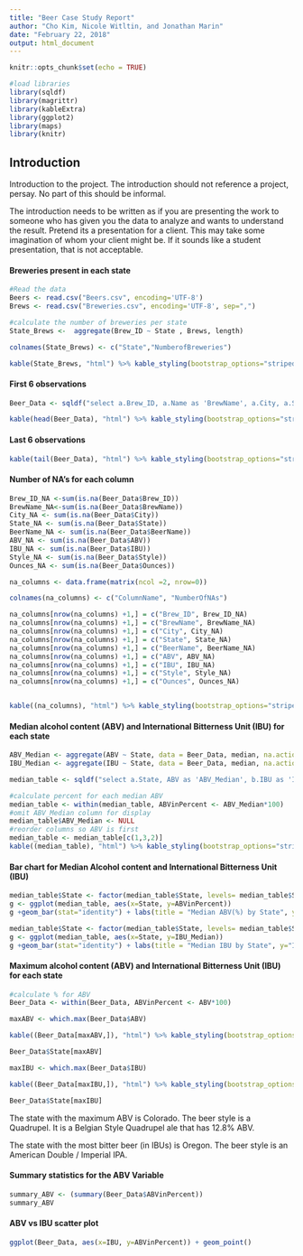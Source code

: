 ```yaml
---
title: "Beer Case Study Report"
author: "Cho Kim, Nicole Witltin, and Jonathan Marin"
date: "February 22, 2018"
output: html_document
---
```


```r
knitr::opts_chunk$set(echo = TRUE)

#load libraries
library(sqldf)
library(magrittr)
library(kableExtra)
library(ggplot2)
library(maps)
library(knitr)
```

## Introduction

Introduction to the project. The introduction should not reference a project, persay. No
part of this should be informal.

The introduction needs to be written as if you are presenting the work to someone who
has given you the data to analyze and wants to understand the result. Pretend its a
presentation for a client. This may take some imagination of whom your client might be.
If it sounds like a student presentation, that is not acceptable.


#### Breweries present in each state

```r
#Read the data
Beers <- read.csv("Beers.csv", encoding='UTF-8')
Brews <- read.csv("Breweries.csv", encoding='UTF-8', sep=",")

#calculate the number of breweries per state
State_Brews <-  aggregate(Brew_ID ~ State , Brews, length)

colnames(State_Brews) <- c("State","NumberofBreweries")

kable(State_Brews, "html") %>% kable_styling(bootstrap_options="striped", full_width = F, font_size = 14)

```

#### First 6 observations 

```r

Beer_Data <- sqldf("select a.Brew_ID, a.Name as 'BrewName', a.City, a.State, b.Name as 'BeerName', b.ABV, b.IBU, b.Style, b.Ounces from Brews a join Beers b on a.Brew_ID = b.Brewery_id")

kable(head(Beer_Data), "html") %>% kable_styling(bootstrap_options="striped", full_width = F, font_size = 14)

```

#### Last 6 observations 

```r

kable(tail(Beer_Data), "html") %>% kable_styling(bootstrap_options="striped", full_width = F, font_size = 14)

```

#### Number of NA's for each column

```r

Brew_ID_NA <-sum(is.na(Beer_Data$Brew_ID))
BrewName_NA<-sum(is.na(Beer_Data$BrewName))
City_NA <- sum(is.na(Beer_Data$City))
State_NA <- sum(is.na(Beer_Data$State))
BeerName_NA <- sum(is.na(Beer_Data$BeerName))
ABV_NA <- sum(is.na(Beer_Data$ABV))
IBU_NA <- sum(is.na(Beer_Data$IBU))
Style_NA <- sum(is.na(Beer_Data$Style))
Ounces_NA <- sum(is.na(Beer_Data$Ounces))

na_columns <- data.frame(matrix(ncol =2, nrow=0))

colnames(na_columns) <- c("ColumnName", "NumberOfNAs")

na_columns[nrow(na_columns) +1,] = c("Brew_ID", Brew_ID_NA)
na_columns[nrow(na_columns) +1,] = c("BrewName", BrewName_NA)
na_columns[nrow(na_columns) +1,] = c("City", City_NA)
na_columns[nrow(na_columns) +1,] = c("State", State_NA)
na_columns[nrow(na_columns) +1,] = c("BeerName", BeerName_NA)
na_columns[nrow(na_columns) +1,] = c("ABV", ABV_NA)
na_columns[nrow(na_columns) +1,] = c("IBU", IBU_NA)
na_columns[nrow(na_columns) +1,] = c("Style", Style_NA)
na_columns[nrow(na_columns) +1,] = c("Ounces", Ounces_NA)


kable((na_columns), "html") %>% kable_styling(bootstrap_options="striped", full_width = F, font_size = 14)

```

#### Median alcohol content (ABV) and International Bitterness Unit (IBU) for each state
```r

ABV_Median <- aggregate(ABV ~ State, data = Beer_Data, median, na.action = na.omit)
IBU_Median <- aggregate(IBU ~ State, data = Beer_Data, median, na.action = na.omit)

median_table <- sqldf("select a.State, ABV as 'ABV_Median', b.IBU as 'IBU_Median' from ABV_Median a left join IBU_Median b on a.State = b.State")

#calculate percent for each median ABV
median_table <- within(median_table, ABVinPercent <- ABV_Median*100)
#omit ABV_Median column for display
median_table$ABV_Median <- NULL
#reorder columns so ABV is first
median_table <- median_table[c(1,3,2)]
kable((median_table), "html") %>% kable_styling(bootstrap_options="striped", full_width = F, font_size = 14)

```

#### Bar chart for Median Alcohol content and International Bitterness Unit (IBU)
```r
median_table$State <- factor(median_table$State, levels= median_table$State[order(-median_table$ABVinPercent)])
g <- ggplot(median_table, aes(x=State, y=ABVinPercent))
g +geom_bar(stat="identity") + labs(title = "Median ABV(%) by State", y="ABV in %")

median_table$State <- factor(median_table$State, levels= median_table$State[order(-median_table$IBU_Median)])
g <- ggplot(median_table, aes(x=State, y=IBU_Median))
g +geom_bar(stat="identity") + labs(title = "Median IBU by State", y="IBU")
```

#### Maximum alcohol content (ABV) and International Bitterness Unit (IBU) for each state
```r
#calculate % for ABV
Beer_Data <- within(Beer_Data, ABVinPercent <- ABV*100)

maxABV <- which.max(Beer_Data$ABV)

kable((Beer_Data[maxABV,]), "html") %>% kable_styling(bootstrap_options="striped", full_width = F, font_size = 14)

Beer_Data$State[maxABV]

maxIBU <- which.max(Beer_Data$IBU)

kable((Beer_Data[maxIBU,]), "html") %>% kable_styling(bootstrap_options="striped", full_width = F, font_size = 14)

Beer_Data$State[maxIBU]

```

The state with the maximum ABV is Colorado. The beer style is a Quadrupel. It is a Belgian Style Quadrupel ale that has 12.8% ABV. 

The state with the most bitter beer (in IBUs) is Oregon. The beer style is an American Double / Imperial IPA. 

#### Summary statistics for the ABV Variable
```r
summary_ABV <- (summary(Beer_Data$ABVinPercent))
summary_ABV
```

#### ABV vs IBU scatter plot
```r
ggplot(Beer_Data, aes(x=IBU, y=ABVinPercent)) + geom_point()
```